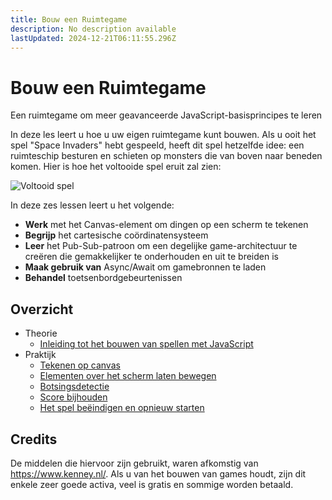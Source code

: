 ```yaml
---
title: Bouw een Ruimtegame
description: No description available
lastUpdated: 2024-12-21T06:11:55.296Z
---
```


# Bouw een Ruimtegame

Een ruimtegame om meer geavanceerde JavaScript-basisprincipes te leren

In deze les leert u hoe u uw eigen ruimtegame kunt bouwen. Als u ooit het spel "Space Invaders" hebt gespeeld, heeft dit spel hetzelfde idee: een ruimteschip besturen en schieten op monsters die van boven naar beneden komen. Hier is hoe het voltooide spel eruit zal zien:

![Voltooid spel](../images/pewpew.gif)

In deze zes lessen leert u het volgende:

- **Werk** met het Canvas-element om dingen op een scherm te tekenen
- **Begrijp** het cartesische coördinatensysteem
- **Leer** het Pub-Sub-patroon om een degelijke game-architectuur te creëren die gemakkelijker te onderhouden en uit te breiden is
- **Maak gebruik van** Async/Await om gamebronnen te laden
- **Behandel** toetsenbordgebeurtenissen

## Overzicht

- Theorie
   - [Inleiding tot het bouwen van spellen met JavaScript](../1-introduction/translations/README.md)
- Praktijk
   - [Tekenen op canvas](../2-drawing-to-canvas/translations/README.md)
   - [Elementen over het scherm laten bewegen](../3-moving-elements-around/translations/README.md)
   - [Botsingsdetectie](../4-collision-detection/translations/README.md)
   - [Score bijhouden](../5-keeping-score/translations/README.md)
   - [Het spel beëindigen en opnieuw starten](../6-end-condition/translations/README.md)

## Credits

De middelen die hiervoor zijn gebruikt, waren afkomstig van https://www.kenney.nl/.
Als u van het bouwen van games houdt, zijn dit enkele zeer goede activa, veel is gratis en sommige worden betaald.

